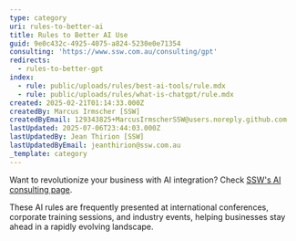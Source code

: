 ```yaml
---
type: category
uri: rules-to-better-ai
title: Rules to Better AI Use
guid: 9e0c432c-4925-4075-a824-5230e0e71354
consulting: 'https://www.ssw.com.au/consulting/gpt'
redirects:
  - rules-to-better-gpt
index:
  - rule: public/uploads/rules/best-ai-tools/rule.mdx
  - rule: public/uploads/rules/what-is-chatgpt/rule.mdx
created: 2025-02-21T01:14:33.000Z
createdBy: Marcus Irmscher [SSW]
createdByEmail: 129343825+MarcusIrmscherSSW@users.noreply.github.com
lastUpdated: 2025-07-06T23:44:03.000Z
lastUpdatedBy: Jean Thirion [SSW]
lastUpdatedByEmail: jeanthirion@ssw.com.au
_template: category
---
```


Want to revolutionize your business with AI integration? Check [SSW's AI consulting page](https://www.ssw.com.au/consulting/artificial-intelligence).

These AI rules are frequently presented at international conferences, corporate training sessions, and industry events, helping businesses stay ahead in a rapidly evolving landscape.
